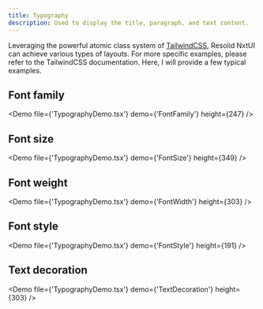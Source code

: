 ```yaml
---
title: Typography
description: Used to display the title, paragraph, and text content.
---
```


Leveraging the powerful atomic class system of [TailwindCSS](https://tailwindcss.com/), Resolid NxtUI can achieve various types of layouts. For more specific examples, please refer to the TailwindCSS documentation. Here, I will provide a few typical examples.

## Font family

<Demo file={'TypographyDemo.tsx'} demo={'FontFamily'} height={247} />

## Font size

<Demo file={'TypographyDemo.tsx'} demo={'FontSize'} height={349} />

## Font weight

<Demo file={'TypographyDemo.tsx'} demo={'FontWidth'} height={303} />

## Font style

<Demo file={'TypographyDemo.tsx'} demo={'FontStyle'} height={191} />

## Text decoration

<Demo file={'TypographyDemo.tsx'} demo={'TextDecoration'} height={303} />

